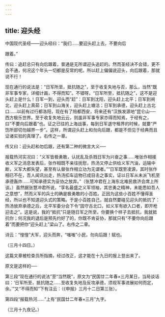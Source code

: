 ```yaml
---
---
---
```

title: 迎头经
---



中国现代圣经——迎头经曰：“我们……要迎头赶上去，不要向后

跟着。”

传曰：追赶总只有向后跟着，普通是无所谓迎头追赶的。然而圣经决不会错，更不会不通，何况这个年头一切都是反常的呢。所以赶上偏偏说迎头，向后跟着，那就说不行！

现在通行的说法是：“日军所至，抵抗随之”，至于收复失地与否，那么，当然“既非军事专家，详细计画，不得而知”。不错呀，“日军所至，抵抗随之”，这不是迎头赶上是什么！日军一到，迎头而“赶”：日军到沈阳，迎头赶上北平；日军到闸北，迎头赶上真茹；日军到山海关，迎头赶上塘沽；日军到承德，迎头赶上古北口……以前有过行都洛阳，现在有了陪都西安，将来还有“汉族发源地”昆仑山──西方极乐世界。至于收复失地云云，则虽非军事专家亦得而知焉，于经有之，曰“不要向后跟着”也。证之已往的上海战事，每到日军退守租界的时候，就要“严饬所部切勿越界一步”。这样，所谓迎头赶上和勿向后跟，都是不但见于经典而且证诸实验的真理了。右传之一章。

传又曰：迎头赶和勿后跟，还有第二种的微言大义──

报载热河实况曰：“义军皆极勇敢，认扰乱及杀戮日军为兴奋之事……唯张作相接收义军之消息发表后，张作相既不亲往抚慰，热汤又停止供给义军汽油，运输中断，义军大都失望，甚至有认替张作相立功为无谓者。”“日军既至凌源，其时张作相已不在，吾人闻讯出走，热汤扣车运物已成目击之事实，证以日军从未派飞机至承德轰炸……可知承德实为妥协之放弃。”（张慧冲君在上海东北难民救济会席上所谈。）虽然据张慧冲君所说，“享名最盛之义军领袖，其忠勇之精神，未能悉如吾人之意想”，然而义军的兵士的确是极勇敢的小百姓。正因为这些小百姓不懂得圣经，所以也不知道迎头式的策略。于是小百姓自己，就自然要碰见迎头的抵抗了：热汤放弃承德之后，北平军委分会下令“固守古北口，如义军有欲入口者，即开枪迎击之”。这是说，我的“抵抗”只是随日军之所至，你要换个样子去抵抗，我就抵抗你；何况我的退后是预先约好了的，你既不肯妥协，那就只有“不要你向后跟着”而要把你“迎头赶上”梁山了。右传之二章。

诗云：“惶惶”大军，迎头而奔，“嗤嗤”小民，勿向后跟！赋也。

（三月十四日。）

这篇文章被检查员所指摘，经过改正，这才能在十九日的报上登出来了。

原文是这样的──

第三段“现在通行的说法”至“当然既”，原文为“民国廿二年春×三月某日，当局谈话曰：‘日军所至，抵抗随之……至收复失地及反攻承德，须视军事进展如何而定，余。’”又“不得而知”下有注云：（《申报》三月十二日第三张）。

第四段“报载热河……”上有“民国廿二年春×三月”九字。

（三月十九夜记。）
